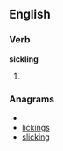 ==English==

===Verb===
'''sickling'''

# {{third-person singular of|[[sickle]]}}

===Anagrams===
* {{alphagram|cgiiklns}}
* [[lickings#English|lickings]]
* [[slicking#English|slicking]]